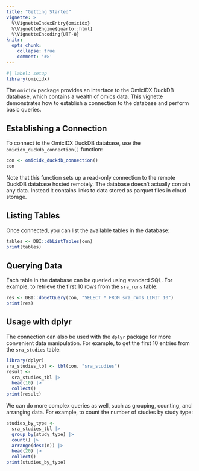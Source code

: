 ```yaml
---
title: "Getting Started"
vignette: >
  %\VignetteIndexEntry{omicidx}
  %\VignetteEngine{quarto::html}
  %\VignetteEncoding{UTF-8}
knitr:
  opts_chunk:
    collapse: true
    comment: '#>'
---
```


```r
#| label: setup
library(omicidx)
```

The `omicidx` package provides an interface to the OmicIDX DuckDB database, which contains a wealth of omics data. This vignette demonstrates how to establish a connection to the database and perform basic queries.

## Establishing a Connection

To connect to the OmicIDX DuckDB database, use the `omicidx_duckdb_connection()` function:

```r
con <- omicidx_duckdb_connection()
con
```


Note that this function sets up a read-only connection to the remote DuckDB database hosted remotely. The
database doesn't actually contain any data. Instead it contains links to data stored as 
parquet files in cloud storage. 

## Listing Tables

Once connected, you can list the available tables in the database:

```r
tables <- DBI::dbListTables(con)
print(tables)
```

## Querying Data

Each table in the database can be queried using standard SQL. For example, to retrieve the first 10 rows from the `sra_runs` table:

```r
res <- DBI::dbGetQuery(con, "SELECT * FROM sra_runs LIMIT 10")
print(res)
```

## Usage with dplyr

The connection can also be used with the `dplyr` package for more convenient data manipulation. For example, to get the first 10 entries from the `sra_studies` table:

```r
library(dplyr)
sra_studies_tbl <- tbl(con, "sra_studies")
result <- 
  sra_studies_tbl |>
  head(10) |>
  collect()
print(result)
```

We can do more complex queries as well, such as grouping, counting, and arranging data. For example, to count the number of studies by study type:

```r
studies_by_type <-
  sra_studies_tbl |>
  group_by(study_type) |>
  count() |>
  arrange(desc(n)) |>
  head(20) |>
  collect()
print(studies_by_type)
```
